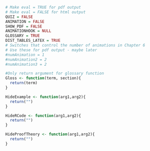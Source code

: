 
```r
# Make eval = TRUE for pdf output
# Make eval = FALSE for html output
QUIZ = FALSE
ANIMATION = FALSE 
SHOW_PDF = FALSE
ANIMATIONHOOK = NULL
GLOSSARY = TRUE
DIST_TABLES_LATEX = TRUE
# Switches that control the number of animations in Chapter 6
# Use these for pdf output - maybe later
#numAnimation = 1
#numAnimation2 = 2
#numAnimation3 = 2

#Only return argument for glossary function
Gloss <- function(term, section){
  return(term)
}

HideExample <- function(arg1,arg2){
  return("")
}

HideRCode <- function(arg1,arg2){
  return("")
}

HideProofTheory <- function(arg1,arg2){
  return("")
}

```

